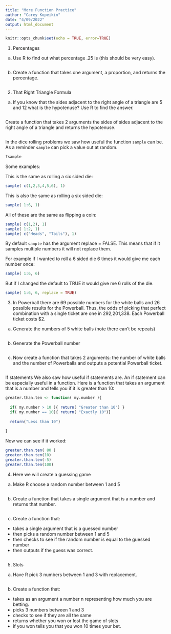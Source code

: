 ```yaml
---
title: "More Function Practice"
author: "Carey Kopeikin"
date: "4/09/2022"
output: html_document
---
```


```r
knitr::opts_chunk$set(echo = TRUE, error=TRUE)
```


1. Percentages 

a) Use R to find out what percentage .25 is (this should be very easy).

```r

```


b) Create a function that takes one argument, a proportion, and returns the percentage.
```r

```




2. That Right Triangle Formula

a) If you know that the sides adjacent to the right angle of a triangle are 5 and 12 what is the hypotenuse? Use R to find the answer.
```r

```



Create a function that takes 2 arguments the sides of sides adjacent to the right angle of a triangle and returns the hypotenuse.
```r

```



In the dice rolling problems we saw how useful the function ```sample``` can be. As a reminder ```sample``` can pick a value out at random. 

```r
?sample
```


Some examples:

This is the same as rolling a six sided die:
```r
sample( c(1,2,3,4,5,6), 1)
```

This is also the same as rolling a six sided die:
```r
sample( 1:6, 1)
```

All of these are the same as flipping a coin:
```r
sample( c(1,2), 1)
sample( 1:2, 1)
sample( c("Heads", "Tails"), 1)
```

By default ```sample``` has the argument replace = FALSE. This means that if it samples multiple numbers it will not replace them. 

For example if I wanted to roll a 6 sided die 6 times it would give me each number once:
```r
sample( 1:6, 6)
```
 
 But if I changed the default to TRUE it would give me 6 rolls of the die. 
```r
sample( 1:6, 6, replace = TRUE)
```

 


3. In Powerball there are 69 possible numbers for the white balls and 26 possible results for the Powerball. Thus, the odds of picking that perfect combination with a single ticket are one in 292,201,338. Each Powerball ticket costs $2.

a. Generate the numbers of 5 white balls (note there can't be repeats)
```r

```

b. Generate the Powerball number
```r

```

c. Now create a function that takes 2 arguments: the number of white balls and the number of Powerballs and outputs a potential Powerball ticket.
```r

```


If statements 
We also saw how useful if statements are. An if statement can be especially useful in a function. Here is a function that takes an argument that is a number and tells you if it is greater than 10:

```r
greater.than.ten <- function( my.number ){
  
  if( my.number > 10 ){ return( "Greater than 10") }
  if( my.number == 10){ return( "Exactly 10")}
  
  return("Less than 10")
  
}
```

Now we can see if it worked:
```r
greater.than.ten( 80 )
greater.than.ten(10)
greater.than.ten(-5)
greater.than.ten(100)
```

4. Here we will create a guessing game

a. Make R choose a random number between 1 and 5
```r

```

b. Create a function that takes a single argument that is a number and returns that number.
```r

```

c. Create a function that:
-   takes a single argument that is a guessed number
-   then picks a random number between 1 and 5
-   then checks to see if the random number is equal to the guessed number
-   then outputs if the guess was correct.
```r

```




5. Slots
a. Have R pick 3 numbers between 1 and 3 with replacement.
```r

```

b. Create a function that:
-   takes as an argument a number n representing how much you are betting. 
-   picks 3 numbers between 1 and 3
-   checks to see if they are all the same
-   returns whether you won or lost the game of slots
-   if you won tells you that you won 10 times your bet.





